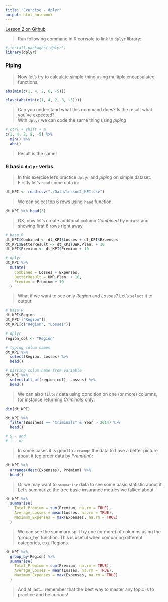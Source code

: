 ```yaml
---
title: "Exercise - dplyr"
output: html_notebook
---
```


[Lesson 2 on Github](https://github.com/ex-man/GeneralInsurance_Class/blob/Class2023/Lessons/Lesson2/README.md)

> Run following command in R console to link to `dplyr` library:

```r
# install.packages('dplyr')
library(dplyr)
```


### Piping
> Now let's try to calculate simple thing using multiple encapsulated functions.

```r
abs(min(c(1, 4, 2, 8, -5)))

class(abs(min(c(1, 4, 2, 8, -5))))
```
> Can you understand what this command does? Is the result what you've expected?  
> With `dplyr` we can code the same thing using *piping*

```r
# ctrl + shift + m
c(1, 4, 2, 8, -5) %>% 
  min() %>% 
  abs()
```
> Result is the same!


### 6 basic `dplyr` verbs
> In this exercise let's practice `dplyr` and *piping* on simple dataset. Firstly let's `read` some data in:  

```r
dt_KPI <- read.csv("./Data/lesson2_KPI.csv")
```

> We can select top 6 rows using `head` function. 

```r
dt_KPI %>% head(3)
```

> OK, now let's create additonal column *Combined* by `mutate` and showing first 6 rows right away.  

```r
# base R
dt_KPI$Combined <- dt_KPI$Losses + dt_KPI$Expenses
dt_KPI$BetterResult <- dt_KPI$UWR.Plan. + 10
dt_KPI$Premium <- dt_KPI$Premium + 10

# dplyr
dt_KPI %>%
  mutate(
    Combined = Losses + Expenses,
    BetterResult = UWR.Plan. + 10,
    Premium = Premium + 10
  )
```

> What if we want to see only *Region* and *Losses*? Let's `select` it to output:

```r
# base R
dt_KPI$Region
dt_KPI[["Region"]]
dt_KPI[c("Region", "Losses")]

# dplyr
region_col <- "Region"

# typing colum names
dt_KPI %>%
  select(Region, Losses) %>%
  head()

# passing colum name from variable
dt_KPI %>%
  select(all_of(region_col), Losses) %>%
  head()
```

> We can also `filter` data using condition on one (or more) columns, for instance returning *Criminals* only:

```r
dim(dt_KPI)

dt_KPI %>%
  filter(Business == "Criminals" & Year > 2014) %>%
  head()

# & - and
# | - or
```

> In some cases it is good to `arrange` the data to have a better picture about it (eg order data by *Premium*):

```r
dt_KPI %>% 
  arrange(desc(Expenses), Premium) %>%
  head()
```

> Or we may want to `summarise` data to see some basic statistic about it. Let's summarize the tree basic insurance metrics we talked about.

```r
dt_KPI %>%
  summarise(
    Total_Premium = sum(Premium, na.rm = TRUE),
    Average_Losses = mean(Losses, na.rm = TRUE),
    Maximum_Expenses = max(Expenses, na.rm = TRUE)
  )
```

> We can see the summary split by one (or more) of columns using the 'group_by' function. This is useful when comparing different categories, e.g. Regions.

```r
dt_KPI %>%
  group_by(Region) %>%
  summarise(
    Total_Premium = sum(Premium, na.rm = TRUE),
    Average_Losses = mean(Losses, na.rm = TRUE),
    Maximum_Expenses = max(Expenses, na.rm = TRUE)
  )
```

> And at last... remember that the best way to master any topic is to practice and be curious!
